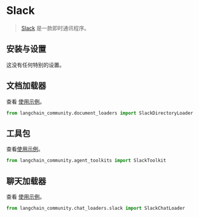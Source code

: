 # Slack

>[Slack](https://slack.com/) 是一款即时通讯程序。

## 安装与设置

这没有任何特别的设置。

## 文档加载器

查看 [使用示例](/docs/integrations/document_loaders/slack)。

```python
from langchain_community.document_loaders import SlackDirectoryLoader
```

## 工具包

查看[使用示例](/docs/integrations/toolkits/slack)。

```python
from langchain_community.agent_toolkits import SlackToolkit
```

## 聊天加载器

查看 [使用示例](/docs/integrations/chat_loaders/slack)。

```python
from langchain_community.chat_loaders.slack import SlackChatLoader
```
